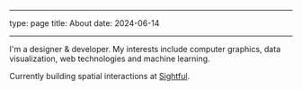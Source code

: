 
---

type: page
title: About
date: 2024-06-14

---

<MainLogo />

I'm a designer & developer. My interests include computer graphics, data visualization, web technologies and machine learning.

Currently building spatial interactions at [Sightful](https://www.sightful.com/).
